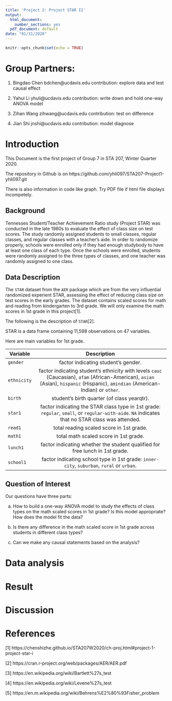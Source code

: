 ---
title: 'Project 2: Project STAR II'
output:
  html_document:
    number_sections: yes
  pdf_document: default
date: "01/31/2020"
---


```{r setup, include=FALSE}
knitr::opts_chunk$set(echo = TRUE)
```

# Group Partners:

1. Bingdao Chen bdchen@ucdavis.edu contribution: explore data and test causal effect

2. Yahui Li yhuli@ucdavis.edu contribution: write down and hold one-way ANOVA model

3. Zihan Wang zihwang@ucdavis.edu contribution: test on difference

4. Jian Shi jnshi@ucdavis.edu contribution: model diagnose

# Introduction

This Document is the first project of Group 7 in STA 207, Winter Quarter 2020.

The repository in Github is on https://github.com/yhli097/STA207-Project1-yhli097.git

There is also information in code like graph. Try PDF file if html file displays incompetely.

## Background

Tennesses Student/Teacher Achievement Ratio study (Project STAR) was conducted in the late 1980s to evaluate the effect of class size on test scores. The study randomly assigned students to small classes, regular classes, and regular classes with a teacher’s aide. In order to randomize properly, schools were enrolled only if they had enough studybody to have at least one class of each type. Once the schools were enrolled, students were randomly assigned to the three types of classes, and one teacher was randomly assigned to one class.

## Data Description

The `STAR` dataset from the `AER` package which are from the very influential randomized experient STAR, assessing the effect of reducing class size on test scores in the early grades. The dataset contains scaled scores for math and reading from kindergarten to 3rd grade. We will only examine the math scores in 1st grade in this project[1].


The following is the description of `STAR`[2].

STAR is a data frame containing 11,598 observations on 47 variables.

Here are main variables for 1st grade.


|     Variable      |                                 Description                |
| ---------|:--------------------------------------------------------------------------:|
| `gender`     | factor indicating student's gender. |
| `ethnicity`      | factor indicating student's ethnicity with levels `cauc` (Caucasian), `afam` (African-American), `asian` (Asian), `hispanic` (Hispanic), `amindian` (American-Indian) or `other`. |
| `birth` | student's birth quarter (of class yearqtr). |
| `star1` | factor indicating the STAR class type in 1st grade: `regular`, `small`, or `regular-with-aide`. `NA` indicates that no STAR class was attended. |
| `read1` | total reading scaled score in 1st grade. |
| `math1` | total math scaled score in 1st grade. |
| `lunch1` | factor indicating whether the student qualified for free lunch in 1st grade.|
| `school1` | factor indicating school type in 1st grade: `inner-city`, `suburban`, `rural` or `urban`. |




## Question of Interest

Our questions have three parts:

a. How to build a one-way ANOVA model to study the effects of class types on the math scaled scores in 1st grade? Is this model appropriate? How does the model fit the data?

b. Is there any difference in the math scaled score in 1st grade across students in different class types?

c. Can we make any causal statements based on the analysis?


# Data analysis

# Result

# Discussion

# References

[1] https://chenshizhe.github.io/STA207W2020/ch-proj.html#project-1-project-star-i

[2] https://cran.r-project.org/web/packages/AER/AER.pdf

[3] https://en.wikipedia.org/wiki/Bartlett%27s_test

[4] https://en.wikipedia.org/wiki/Levene%27s_test

[5] https://en.m.wikipedia.org/wiki/Behrens%E2%80%93Fisher_problem

